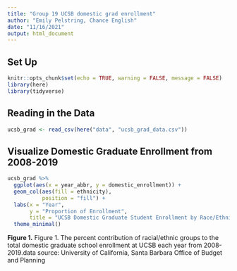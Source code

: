 ```yaml
---
title: "Group 19 UCSB domestic grad enrollment"
author: "Emily Pelstring, Chance English"
date: "11/16/2021"
output: html_document
---
```


## Set Up
```r
knitr::opts_chunk$set(echo = TRUE, warning = FALSE, message = FALSE)
library(here)
library(tidyverse)
```

## Reading in the Data 

```r
ucsb_grad <- read_csv(here("data", "ucsb_grad_data.csv"))
```



## Visualize Domestic Graduate Enrollment from 2008-2019

```r

ucsb_grad %>% 
  ggplot(aes(x = year_abbr, y = domestic_enrollment)) +
  geom_col(aes(fill = ethnicity),
           position = "fill") +
  labs(x = "Year",
       y = "Proportion of Enrollment",
       title = "UCSB Domestic Graduate Student Enrollment by Race/Ethnicity (2008-2019)") +
  theme_minimal()


```


**Figure 1.** Figure 1. The percent contribution of racial/ethnic groups to the total domestic graduate school enrollment at UCSB each year from 2008-2019.data source: University of California, Santa Barbara Office of Budget and Planning
